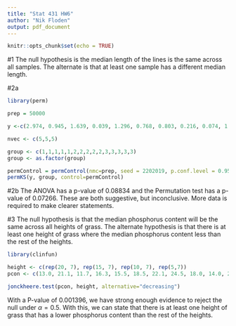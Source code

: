 ---
title: "Stat 431 HW6"
author: "Nik Floden"
output: pdf_document
---

```{r setup, include=FALSE}
knitr::opts_chunk$set(echo = TRUE)
```
#1
The null hypothesis is the median length of the lines is the same across all samples. 
The alternate is that at least one sample has a different median length. 

\newpage



#2a
```{r}
library(perm)

prep = 50000

y <-c(2.974, 0.945, 1.639, 0.039, 1.296, 0.768, 0.803, 0.216, 0.074, 1.508, 4.825, 2.252,1.561, 2.045, 1.096)

nvec <- c(5,5,5)

group <- c(1,1,1,1,1,2,2,2,2,2,3,3,3,3,3)
group <- as.factor(group)

permControl = permControl(nmc=prep, seed = 2202019, p.conf.level = 0.95)
permKS(y, group, control=permControl)

```
#2b
The ANOVA has a p-value of 0.08834 and the Permutation test has a p-value of 0.07266. These are both suggestive, but inconclusive. More data is required to make clearer statements. 


#3
The null hypothesis is that the median phosphorus content will be the same across all heights of grass.
The alternate hypothesis is that there is at least one height of grass where the median phosphorus content less than the rest of the heights. 

```{r}
library(clinfun)

height <- c(rep(20, 7), rep(15, 7), rep(10, 7), rep(5,7))
pcon <- c(13.0, 21.1, 11.7, 16.3, 15.5, 18.5, 22.1, 24.5, 18.0, 14.0, 24.2, 11.6, 19.0, 18.5, 15.6, 23.8, 24.4, 24.0, 21.0, 21.1, 20.4, 35.3, 22.5, 16.9, 25.0, 23.1, 26.0, 22.2)

jonckheere.test(pcon, height, alternative="decreasing")
```

With a P-value of 0.001396, we have strong enough evidence to reject the null under  $\alpha = 0.5$. With this, we can state that there is at least one height of grass that has a lower phosphorus content than the rest of the heights. 